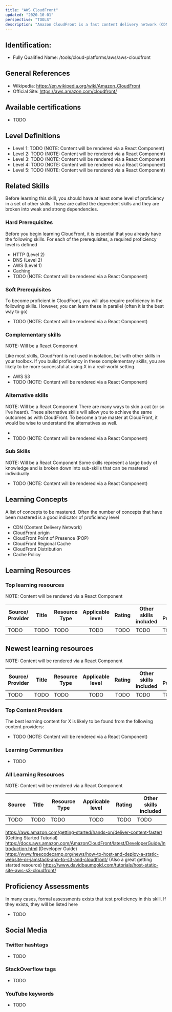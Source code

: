 ```yaml
---
title: "AWS CloudFront"
updated: "2020-10-01"
perspective: "TOOLS"
description: "Amazon CloudFront is a fast content delivery network (CDN) service that securely delivers data, videos, applications, and APIs to customers globally with low latency and high transfer speeds"
---
```

## Identification:
- Fully Qualified Name: /tools/cloud-platforms/aws/aws-cloudfront

## General References
- Wikipedia: https://en.wikipedia.org/wiki/Amazon_CloudFront
- Official Site: https://aws.amazon.com/cloudfront/

## Available certifications
 - TODO

## Level Definitions

- Level 1: TODO (NOTE: Content will be rendered via a React Component)
- Level 2: TODO (NOTE: Content will be rendered via a React Component)
- Level 3: TODO (NOTE: Content will be rendered via a React Component)
- Level 4: TODO (NOTE: Content will be rendered via a React Component)
- Level 5: TODO (NOTE: Content will be rendered via a React Component)

## Related Skills
Before learning this skill, you should have at least some level of proficiency in a set of other skills. These are called the 
dependent skills and they are broken into weak and strong dependencies.

### Hard Prerequisites
Before you begin learning CloudFront, it is essential that you already have the following skills. For each of the prerequisites, a required proficiency level is defined

 - HTTP (Level 2)
 - DNS (Level 2)
 - AWS (Level 1)
 - Caching
 - TODO (NOTE: Content will be rendered via a React Component)

### Soft Prerequisites
To become proficient in CloudFront, you will also require proficiency in the following skills. However, you can learn these in parallel (often it is the best way to go)

 - TODO (NOTE: Content will be rendered via a React Component)

### Complementary skills
NOTE: Will be a React Component

Like most skills, CloudFront is not used in isolation, but with other skills in your toolbox. If you build proficiency in these complementary skills, you are likely to be more successful at using X in a real-world setting.

 - AWS S3
 - TODO (NOTE: Content will be rendered via a React Component)

### Alternative skills
NOTE: Will be a React Component
There are many ways to skin a cat (or so I've heard). These alternative skills will allow you to achieve the same outcomes as with CloudFront. 
To become a true master at CloudFront, it would be wise to understand the alternatives as well.

 - 
 - TODO (NOTE: Content will be rendered via a React Component)

### Sub Skills
NOTE: Will be a React Component
Some skills represent a large body of knowledge and is broken down into sub-skills that can be mastered individually

 - TODO (NOTE: Content will be rendered via a React Component)

## Learning Concepts
A list of concepts to be mastered. Often the number of concepts that have been mastered is a good indicator of proficiency level

- CDN (Content Delivery Network)
- CloudFront origin
- CloudFront Point of Presence (POP)
- CloudFront Regional Cache
- CloudFront Distribution
- Cache Policy

## Learning Resources

### Top learning resources
NOTE: Content will be rendered via a React Component

| Source/ Provider | Title | Resource Type | Applicable level | Rating | Other skills included | Date Published |
| -----------------| ----- | ------------- |:----------------:|:------:| --------------------- | -------------- |
| TODO             | TODO  | TODO          | TODO             | TODO   | TODO                  | TODO           |

## Newest learning resources
NOTE: Content will be rendered via a React Component

| Source/ Provider | Title | Resource Type | Applicable level | Rating | Other skills included | Date Published |
| -----------------| ----- | ------------- |:----------------:|:------:| --------------------- | -------------- |
| TODO             | TODO  | TODO          | TODO             | TODO   | TODO                  | TODO           |

### Top Content Providers
The best learning content for X is likely to be found from the following content providers:

 - TODO (NOTE: Content will be rendered via a React Component)

### Learning Communities
 - TODO

### All Learning Resources
NOTE: Content will be rendered via a React Component

| Source | Title | Resource Type | Applicable level | Rating | Other skills included |
| -------| ----- | ------------- |:----------------:|:------:| --------------------- |
| TODO   | TODO  | TODO          | TODO             | TODO   | TODO                  |

https://aws.amazon.com/getting-started/hands-on/deliver-content-faster/ (Getting Started Tutorial)
https://docs.aws.amazon.com/AmazonCloudFront/latest/DeveloperGuide/Introduction.html (Developer Guide)
https://www.freecodecamp.org/news/how-to-host-and-deploy-a-static-website-or-jamstack-app-to-s3-and-cloudfront/ (Also a great getting started resource)
https://www.davidbaumgold.com/tutorials/host-static-site-aws-s3-cloudfront/


## Proficiency Assessments
In many cases, formal assessments exists that test proficiency in this skill. If they exists, they will be listed here

 - TODO

## Social Media
### Twitter hashtags
- TODO
### StackOverflow tags
- TODO
### YouTube keywords
- TODO


